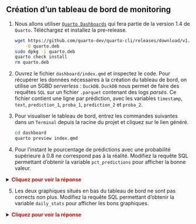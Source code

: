:::{.callout-tip collapse="true" icon=false}
## Création d'un tableau de bord de monitoring

:::::{.nonincremental}
1. Nous allons utiliser [`Quarto Dashboards`](https://quarto.org/docs/dashboards/) qui fera partie de la version 1.4 de `Quarto`. Téléchargez et installez la pre-release.

    ```sh
    wget https://github.com/quarto-dev/quarto-cli/releases/download/v1.4.489/quarto-1.4.489-linux-amd64.deb \
        -O quarto.deb
    sudo dpkg -i quarto.deb
    quarto check install
    rm quarto.deb
    ```

2. Ouvrez le fichier `dashboard/index.qmd` et inspectez le code. Pour récupérer les données nécessaires à la création du tableau de bord, on utilise un SGBD *serverless* : `DuckDB`. `DuckDB` nous permet de faire des requêtes `SQL` sur un fichier `.parquet` contenant des logs *parsés*. Ce fichier contient une ligne par prédiction, avec les variables `timestamp`, `text`, `prediction_1`, `proba_1`, `prediction_2` et `proba_2`.

3. Pour visualiser le tableau de bord, entrez les commandes suivantes dans un `Terminal` depuis la racine du projet et cliquez sur le lien généré.

    ```sh
    cd dashboard
    quarto preview index.qmd
    ```

4. Pour l'instant le pourcentage de prédictions avec une probabilité supérieure à 0.8 ne correspond pas à la réalité. Modifiez la requête SQL permettant d'obtenir la variable `pct_predictions` pour afficher la bonne valeur.

<details> 
<summary> 
    <font size=\"3\" color=\"darkgreen\"><b>Cliquez pour voir la réponse </b></font> 
</summary>

```python
pct_predictions = duckdb.sql(
    """
    SELECT 100 * COUNT(*) / COUNT(*)
    FROM data;
    """
).fetchall()[0][0]
```

</details>


5. Les deux graphiques situés en bas du tableau de bord ne sont pas corrects non plus. Modifiez la requête SQL permettant d'obtenir la variable `daily_stats` pour afficher les bons graphiques.

<details> 
<summary> 
    <font size=\"3\" color=\"darkgreen\"><b>Cliquez pour voir la réponse </b></font> 
</summary>

```python
daily_stats = duckdb.sql(
    """
    SELECT
        CAST(timestamp AS DATE) AS date,
        COUNT(*) AS n_liasses,
        (
            COUNT(
                CASE WHEN data.proba_1 > 0.8 THEN 1 END
            ) * 100.0 / COUNT(*)
        ) AS pct_high_proba
    FROM data
    GROUP BY CAST(timestamp AS DATE);
    """
).to_df()
```

6. Constatez les changements apportés au tableau de bord.

</details>

:::

:::
